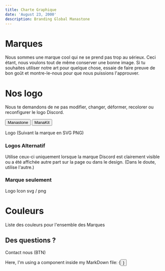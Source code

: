 ```yaml
---
title: Charte Graphique
date: 'August 23, 2000'
description: Branding Global Manastone
---
```


# Marques

Nous sommes une marque cool qui ne se prend pas trop au sérieux. Ceci étant, nous voulons tout de même conserver une bonne image. Si tu souhaites utiliser notre art pour quelque chose, essaie de faire preuve de bon goût et montre-le-nous pour que nous puissions l'approuver.

# Nos logo

Nous te demandons de ne pas modifier, changer, déformer, recolorer ou reconfigurer le logo Discord.

<button>Manastone</button>
<button>ManaKit</button>

Logo (Suivant la marque en SVG PNG)

### Logos Alternatif

Utilise ceux-ci uniquement lorsque la marque Discord est clairement visible ou a été affichée autre part sur la page ou dans le design. (Dans le doute, utilise l'autre.)

### Marque seulement

Logo Icon svg / png

# Couleurs

Liste des couleurs pour l'ensemble des Marques

## Des questions ?

Contact nous (BTN)

<div>Here, I'm using a component inside my MarkDown file: {<Button text={'Click me'} />}</div>
